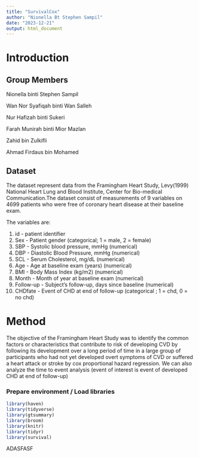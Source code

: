 ```yaml
---
title: "SurvivalCox"
author: "Nionella Bt Stephen Sampil"
date: "2023-12-21"
output: html_document
---
```


# Introduction

## Group Members

Nionella binti Stephen Sampil

Wan Nor Syafiqah binti Wan Salleh

Nur Hafizah binti Sukeri

Farah Munirah binti Mior Mazlan

Zahid bin Zulkifli

Ahmad Firdaus bin Mohamed

## Dataset

The dataset represent data from the Framingham Heart Study, Levy(1999) National Heart Lung and Blood Institute, Center for Bio-medical Communication.The dataset consist of measurements of 9 variables on 4699 patients who were free of coronary heart disease at their baseline exam. 

The variables are:

1. id - patient identifier 
2. Sex - Patient gender (categorical; 1 = male, 2 = female)
3. SBP - Systolic blood pressure, mmHg (numerical)
4. DBP - Diastolic Blood Pressure, mmHg (numerical)
5. SCL - Serum Cholesterol, mg/dL (numerical)
6. Age - Age at baseline exam (years) (numerical)
7. BMI - Body Mass Index (kg/m2) (numerical)
8. Month - Month of year at baseline exam (numerical)
9. Follow-up - Subject's follow-up, days since baseline (numerical)
10. CHDfate - Event of CHD at end of follow-up (categorical ; 1 = chd, 0 = no chd)

# Method

The objective of the Framingham Heart Study was to identify the common factors or characteristics that contribute to risk of developing CVD by following its development over a long period of time in a large group of participants who had not yet developed overt symptoms of CVD or suffered a heart attack or stroke by cox proportional hazard regression. We can also analyze the time to event analysis (event of interest is event of developed CHD at end of follow-up)


### Prepare environment / Load libraries

```r
library(haven)
library(tidyverse)
library(gtsummary)
library(broom)
library(knitr)
library(tidyr)
library(survival)
```

ADASFASF









